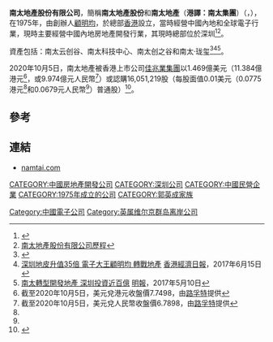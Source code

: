{{Infobox Company
|company_name = 南太地產股份有限公司<br />Nam Tai Property Inc.
|company_logo =
|company_type = 上市公司 
|market_information = {{nyse|NTP}}
|company_slogan = 
|foundation = {{start date and age|1975}}
|location = {{CHN}}[[深圳市|深圳市]][[前海|前海]]卓越时代广场c栋27楼<br />
{{HKG}}[[香港|香港]][[湾仔|湾仔]][[港湾道|港湾道]]30号[[新鸿基中心|新鸿基中心]]25楼2526-2536室
|key_people =Lai Ling Tam（主席）
|industry = 房地產業
|sales =
|profit =
|asset = 4.26173億美元（截至2019年12月31日止）
|revenue = 29.65億美元（截至2019年12月31日止）
|market_value =2.1637億美元（2020年10月19日）
|num_employees = 
|products =經營中國內地房地產開發行業。
|homepage = [https://www.namtai.com namtai.com]
}}


'''南太地產股份有限公司'''，簡稱'''南太地產股份'''和'''南太地產'''（'''港譯：南太集團'''）（'''{{lang-en|Nam Tai Property Inc.}}'''，{{nyse|NTP}}），在1975年，由創辦人[[顧明均|顧明均]]，於總部[[香港|香港]]設立，當時經營中國內地和全球電子行業，現時主要經營中國內地房地產開發行業，其現時總部位於深圳<REF>
{{Cite web |url=https://www.namtai.com/cn/about/index.html |title=南太地產股份有限公司簡介 |access-date=2020-10-05 |archive-date=2020-10-09 |archive-url=https://web.archive.org/web/20201009171134/https://www.namtai.com/cn/about/index.html |dead-url=no }}
</REF><REF>[https://www.namtai.com/cn/history/index.html 南太地產股份有限公司歷程]</REF>。

資產包括：南太云创谷、南太科技中心、南太创之谷和南太·珑玺<REF>
{{Cite web |url=https://www.namtai.com/cn/project/index.html |title=南太项目 |access-date=2020-10-05 |archive-date=2020-10-09 |archive-url=https://web.archive.org/web/20201009180946/https://www.namtai.com/cn/project/index.html |dead-url=no }}
</REF><REF>
[http://www.etnet.com.hk/www/tc/news/topic_news_detail.php?newsid=7366&category=china 深圳地皮升值35倍 電子大王顧明均 轉戰地產] {{Wayback|url=http://www.etnet.com.hk/www/tc/news/topic_news_detail.php?newsid=7366&category=china |date=20180907154748 }}[[香港經濟日報|香港經濟日報]]，2017年6月15日
</REF><REF>
[https://www.mpfinance.com/fin/daily2.php?node=1494356305702&issue=20170510 南太轉型開發地產 深圳投資近百億] {{Wayback|url=https://www.mpfinance.com/fin/daily2.php?node=1494356305702&issue=20170510 |date=20201008180646 }}[[明報|明報]]，2017年5月10日
</REF>。 

2020年10月5日，南太地產被香港上市公司[[佳兆業集團|佳兆業集團]]以1.469億美元（11.384億港元<ref name="Refinitiv-usdhkd-oct52020">截至2020年10月5日，美元兌港元收盤價7.7498，由[[路孚特|路孚特]]提供</ref>，或9.974億元人民幣<ref name="Refinitiv-usdcny-oct52020">截至2020年10月5日，美元兌人民幣收盤價6.7898，由[[路孚特|路孚特]]提供</ref>）或認購16,051,219股（每股面值0.01美元（0.0775港元<ref name="Refinitiv-usdhkd-oct52020" />和0.0679元人民幣<ref name="Refinitiv-usdcny-oct52020" />）普通股）<REF>
{{Cite web |url=https://www1.hkexnews.hk/listedco/listconews/sehk/2020/1005/2020100503401_c.pdf |title=佳兆業集團控股有限公司自願公告 認購NAM TAI PROPERTY INC.股 份 |access-date=2020-10-05 |archive-date=2020-10-15 |archive-url=https://web.archive.org/web/20201015191233/https://www1.hkexnews.hk/listedco/listconews/sehk/2020/1005/2020100503401_c.pdf }}
</REF>。

==參考==
{{REFLIST}}

==連結==
*[https://www.namtai.com/ namtai.com] {{Wayback|url=https://www.namtai.com/ |date=20210205021705 }}

[[CATEGORY:中國房地產開發公司|CATEGORY:中國房地產開發公司]]
[[CATEGORY:深圳公司|CATEGORY:深圳公司]]
[[CATEGORY:中國民營企業|CATEGORY:中國民營企業]]
[[Category:中國電子公司|Category:中國電子公司]]
[[CATEGORY:1975年成立的公司|CATEGORY:1975年成立的公司]]
[[CATEGORY:郭英成家族|CATEGORY:郭英成家族]]
[[Category:英属维尔京群岛离岸公司|Category:英属维尔京群岛离岸公司]]